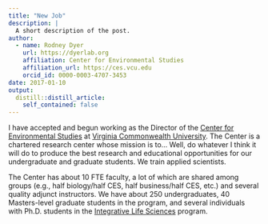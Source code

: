 ```yaml
---
title: "New Job"
description: |
  A short description of the post.
author:
  - name: Rodney Dyer
    url: https://dyerlab.org
    affiliation: Center for Environmental Studies
    affiliation_url: https://ces.vcu.edu
    orcid_id: 0000-0003-4707-3453
date: 2017-01-10
output:
  distill::distill_article:
    self_contained: false
---
```





I have accepted and begun working as the Director of the [Center for Environmental Studies](http://ces.vcu.edu) at [Virginia Commonwealth University](http://vcu.edu).  The Center is a chartered research center whose mission is to&#8230;  Well, do whatever I think it will do to produce the best research and educational opportunities for our undergraduate and graduate students.  We train applied scientists.

The Center has about 10 FTE faculty, a lot of which are shared among groups (e.g., half biology/half CES, half business/half CES, etc.) and several quality adjunct instructors.  We have about 250 undergraduates, 40 Masters-level graduate students in the program, and several individuals with Ph.D. students in the [Integrative Life Sciences](http://lifesciences.vcu.edu/academic-programs/phd-in-integrative-life-sciences/) program.

&nbsp;
 
 
 
